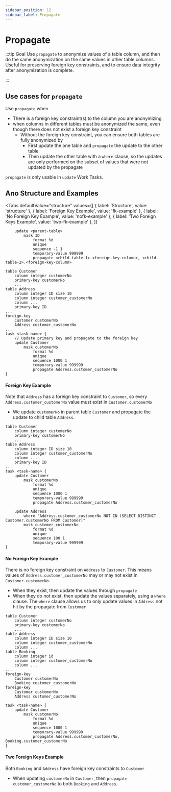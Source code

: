 ```yaml
---
sidebar_position: 12
sidebar_label: Propagate
---
```



# Propagate

:::tip Goal
Use `propagate` to anonymize values of a table column, and then do the same anonymization on the same values in other table columns.
Useful for preserving foreign key constraints, and to ensure data integrity after anonymization is complete.

:::

## Use cases for `propagate`

Use `propagate` when

- There is a foreign key constraint(s) to the column you are anonymizing
- when columns in different tables must be anonymized the same, even though there does not exist a foreign key constraint
  - Without the foreign key constraint, you can ensure both tables are fully anonymized by
    - First update the one table and `propagate` the update to the other table
    - Then update the other table with a `where` clause, so the updates are only performed on the subset of values that were not updated by the propagate

`propagate` is only usable in `update` Work Tasks.

## Ano Structure and Examples

<Tabs
  defaultValue="structure"
  values={[
    { label: 'Structure', value: 'structure' },
	{ label: 'Foreign Key Example', value: 'fk-example' },
	{ label: 'No Foreign Key Example', value: 'nofk-example' },
	{ label: 'Two Foreign Keys Example', value: 'two-fk-example' },
      ]}
>

<TabItem value="structure">

```ano
    update <parent-table>
        mask ID
            format %d
            unique
            sequence -1 1
            temporary-value 999999
            propagate <child-table-1>.<foreign-key-column>, <child-table-2>.<foreign-key-column>

```

</TabItem>

<TabItem value="fk-example">

```ano
table Customer
	column integer customerNo
    primary-key customerNo
    ...
table Address
    column integer ID size 10
	column integer customer_customerNo
    column ...
    primary-key ID
...
foreign-key
	Customer customerNo
	Address customer_customerNo
...
task <task-name> {
    // Update primary key and propagate to the foreign key
	update Customer
		mask customerNo
			format %d
			unique
			sequence 1000 1
			temporary-value 999999
			propagate Address.customer_customerNo
}
```

#### Foreign Key Example

Note that `Address` has a foreign key constraint to `Customer`, so every `Address.customer_customerNo` value must exist in `Customer.customerNo`

- We update `customerNo` in parent table `Customer` and propagate the update to child table `Address`.

</TabItem>

<TabItem value="nofk-example">

```ano
table Customer
	column integer customerNo
    primary-key customerNo
    ...
table Address
    column integer ID size 10
	column integer customer_customerNo
    column ...
    primary-key ID
...
task <task-name> {
	update Customer
		mask customerNo
			format %d
			unique
			sequence 1000 1
			temporary-value 999999
			propagate Address.customer_customerNo

	update Address
		where "Address.customer_customerNo NOT IN (SELECT DISTINCT Customer.customerNo FROM Customer)"
		mask customer_customerNo
			format %d
			unique
			sequence 100 1
			temporary-value 999999
}
```

#### No Foreign Key Example

There is no foreign key constraint on `Address` to `Customer`. This means values of `Address.customer_customerNo` may or may not exist in `Customer.customerNo`.

- When they exist, then update the values through `propagate`
- When they do not exist, then update the values separately, using a `where` clause. The `where` clause allows us to only update values in `Address` not hit by the propagate from `Customer`

</TabItem>

<TabItem value="two-fk-example">

```ano
table Customer
	column integer customerNo
    primary-key customerNo
    ...
table Address
    column integer ID size 10
	column integer customer_customerNo
    column ...
table Booking
	column integer id
	column integer customer_customerNo
    column ...
...
foreign-key
	Customer customerNo
	Booking customer_customerNo
foreign-key
	Customer customerNo
	Address customer_customerNo

task <task-name> {
	update Customer
		mask customerNo
			format %d
			unique
			sequence 1000 1
			temporary-value 999999
			propagate Address.customer_customerNo, Booking.customer_customerNo
}
```

#### Two Foreign Keys Example

Both `Booking` and `Address` have foreign key constraints to `Customer`

- When updating `customerNo` in `Customer`, then `propagate` `customer_customerNo` to both `Booking` and `Address`.

</TabItem>

</Tabs>
